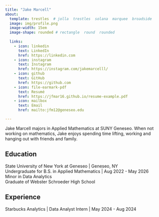 ```yaml
---
title: "Jake Marcell"
about:
  template: trestles  # jolla  trestles  solana  marquee  broadside
  image: img/profile.png
  image-width: 15em
  image-shape: rounded # rectangle  round  rounded
  
  links:
    - icon: linkedin
      text: LinkedIn
      href: https://linkedin.com
    - icon: instagram
      text: Instagram
      href: https://instagram.com/jakemarcelll/
    - icon: github
      text: GitHub
      href: https://github.com
    - icon: file-earmark-pdf
      text: Resumé
      href: https://jfmar16.github.io/resume-example.pdf
    - icon: mailbox
      text: Email
      href: mailto:jfm12@geneseo.edu

---
```



Jake Marcell majors in Applied Mathematics at SUNY Geneseo. When not working on mathematics, Jake enjoys spending time lifting, working and hanging out with friends and family.

## Education

State University of New York at Geneseo | Geneseo, NY <br>
Undergraduate for B.S. in Applied Mathematics | Aug 2022 - May 2026 <br>
Minor in Data Analytics <br>
Graduate of Webster Schroeder High School

## Experience

Starbucks Analytics | Data Analyst Intern | May 2024 - Aug 2024


